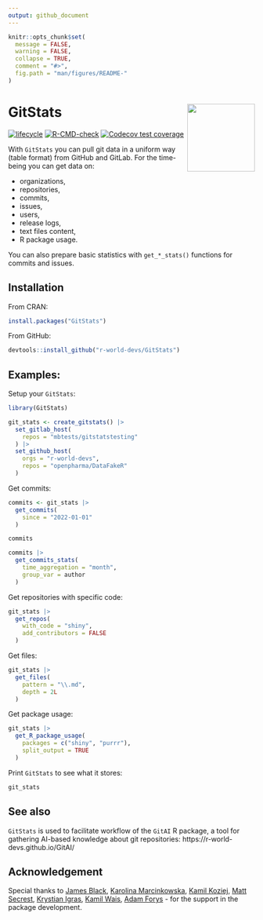 ```yaml
---
output: github_document
---
```


<!-- README.md is generated from README.Rmd. Please edit that file -->

```r
knitr::opts_chunk$set(
  message = FALSE,
  warning = FALSE,
  collapse = TRUE,
  comment = "#>",
  fig.path = "man/figures/README-"
)
```

# GitStats <img src="man/figures/GitStats_logo.png" align="right" height="138" style="float:right; height:138px;"/>

<!-- badges: start -->
[![lifecycle](https://img.shields.io/badge/lifecycle-experimental-orange.svg)](https://lifecycle.r-lib.org/articles/stages.html#experimental)
[![R-CMD-check](https://github.com/r-world-devs/GitStats/workflows/R-CMD-check/badge.svg)](https://github.com/r-world-devs/GitStats/actions)
[![Codecov test coverage](https://codecov.io/gh/r-world-devs/GitStats/branch/devel/graph/badge.svg)](https://app.codecov.io/gh/r-world-devs/GitStats?branch=devel)
<!-- badges: end -->

With `GitStats` you can pull git data in a uniform way (table format) from GitHub and GitLab. For the time-being you can get data on:

* organizations,
* repositories,
* commits,
* issues,
* users,
* release logs,
* text files content,
* R package usage.

You can also prepare basic statistics with `get_*_stats()` functions for commits and issues.


## Installation

From CRAN:

```r
install.packages("GitStats")
```

From GitHub:

```r
devtools::install_github("r-world-devs/GitStats")
```

## Examples:

Setup your `GitStats`:

```r
library(GitStats)

git_stats <- create_gitstats() |>
  set_gitlab_host(
    repos = "mbtests/gitstatstesting"
  ) |>
  set_github_host(
    orgs = "r-world-devs",
    repos = "openpharma/DataFakeR"
  ) 
```

Get commits:

```r
commits <- git_stats |>
  get_commits(
    since = "2022-01-01"
  )

commits

commits |>
  get_commits_stats(
    time_aggregation = "month",
    group_var = author
  )
```

Get repositories with specific code:

```r
git_stats |>
  get_repos(
    with_code = "shiny",
    add_contributors = FALSE
  )
```

Get files:

```r
git_stats |>
  get_files(
    pattern = "\\.md",
    depth = 2L
  )
```

Get package usage:

```r
git_stats |>
  get_R_package_usage(
    packages = c("shiny", "purrr"),
    split_output = TRUE
  )
```

Print `GitStats` to see what it stores:

```r
git_stats
```

## See also

`GitStats` is used to facilitate workflow of the `GitAI` R package, a tool for gathering AI-based knowledge about git repositories: https://r-world-devs.github.io/GitAI/

## Acknowledgement

Special thanks to [James Black](https://github.com/epijim), [Karolina Marcinkowska](https://github.com/marcinkowskak), [Kamil Koziej](https://github.com/Cotau), [Matt Secrest](https://github.com/mattsecrest), [Krystian Igras](https://github.com/krystian8207), [Kamil Wais](https://github.com/kalimu), [Adam Forys](https://github.com/galachad) - for the support in the package development.

